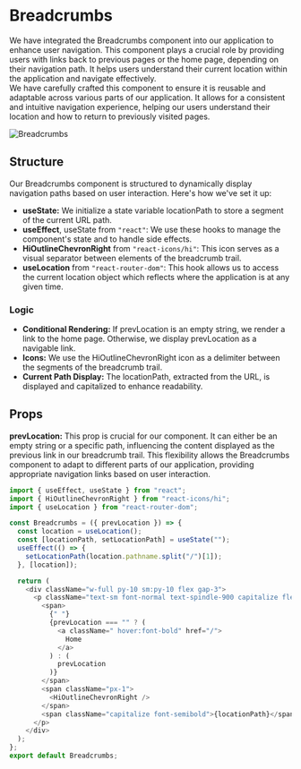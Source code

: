 # Breadcrumbs

We have integrated the Breadcrumbs component into our application to enhance user navigation. This component plays a crucial role by providing users with links back to previous pages or the home page, depending on their navigation path. It helps users understand their current location within the application and navigate effectively.  
We have carefully crafted this component to ensure it is reusable and adaptable across various parts of our application. It allows for a consistent and intuitive navigation experience, helping our users understand their location and how to return to previously visited pages.

![Breadcrumbs](../../../../public/img/breadcrumbs.png)


## Structure
Our Breadcrumbs component is structured to dynamically display navigation paths based on user interaction. Here's how we've set it up:
- **useState:** We initialize a state variable locationPath to store a segment of the current URL path.
- **useEffect**, useState from `"react"`: We use these hooks to manage the component's state and to handle side effects.
- **HiOutlineChevronRight** from `"react-icons/hi"`: This icon serves as a visual separator between elements of the breadcrumb trail.
- **useLocation** from `"react-router-dom"`: This hook allows us to access the current location object which reflects where the application is at any given time.

### Logic
- **Conditional Rendering:** If prevLocation is an empty string, we render a link to the home page. Otherwise, we display prevLocation as a navigable link.
- **Icons:** We use the HiOutlineChevronRight icon as a delimiter between the segments of the breadcrumb trail.
- **Current Path Display:** The locationPath, extracted from the URL, is displayed and capitalized to enhance readability.

## Props
**prevLocation:** This prop is crucial for our component. It can either be an empty string or a specific path, influencing the content displayed as the previous link in our breadcrumb trail. This flexibility allows the Breadcrumbs component to adapt to different parts of our application, providing appropriate navigation links based on user interaction.


```javascript
import { useEffect, useState } from "react";
import { HiOutlineChevronRight } from "react-icons/hi";
import { useLocation } from "react-router-dom";

const Breadcrumbs = ({ prevLocation }) => {
  const location = useLocation();
  const [locationPath, setLocationPath] = useState("");
  useEffect(() => {
    setLocationPath(location.pathname.split("/")[1]);
  }, [location]);

  return (
    <div className="w-full py-10 sm:py-10 flex gap-3">
      <p className="text-sm font-normal text-spindle-900 capitalize flex items-center">
        <span>
          {" "}
          {prevLocation === "" ? (
            <a className=" hover:font-bold" href="/">
              Home
            </a>
          ) : (
            prevLocation
          )}
        </span>
        <span className="px-1">
          <HiOutlineChevronRight />
        </span>
        <span className="capitalize font-semibold">{locationPath}</span>
      </p>
    </div>
  );
};
export default Breadcrumbs;
```